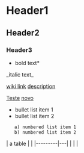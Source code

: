 = Header1 =
== Header2 ==
=== Header3 ===

*bold text*
_italic text_

[[wiki link]]
[[wiki link|description]]

[[Teste]]
[[novo]]


* bullet list item 1
* bullet list item 2
    a) numbered list item 1
    b) numbered list item 2

{{{python
def greet(s):
    print("Hello, " + s)
}}}

| a table |   |
|---------|---|
|         |   |
